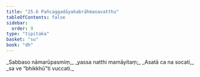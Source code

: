 ```yaml
---
title: "25.6 Pañcaggadāyakabrāhmaṇavatthu"
tableOfContents: false
sidebar:
  order: 9
type: "tipitaka"
basket: "su"
book: "dh"
---
```



<DynamicBreadcrumb />

<Division number="367" book="dh" bookNo="18" page="66">

<Paragraph number="394" type="verses" book="dh">
_Sabbaso nāmarūpasmiṃ,_  
_yassa natthi mamāyitaṃ;_  
_Asatā ca na socati,_  
_sa ve “bhikkhū”ti vuccati._
</Paragraph>
</Division>
